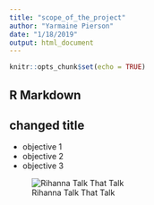 ```yaml
---
title: "scope_of_the_project"
author: "Yarmaine Pierson"
date: "1/18/2019"
output: html_document
---
```


```r
knitr::opts_chunk$set(echo = TRUE)
```

## R Markdown
## changed title
* objective 1 
* objective 2
* objective 3

![ Rihanna Talk That Talk ](https://upload.wikimedia.org/wikipedia/en/thumb/7/7a/Rihanna_-_Talk_That_Talk_%28deluxe%29.png/220px-Rihanna_-_Talk_That_Talk_%28deluxe%29.png)



